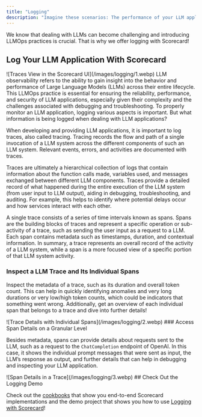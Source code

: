 ```yaml
---
title: "Logging"
description: "Imagine these scenarios: The performance of your LLM application drops suddenly, you lose track of which LLM calls you have made, or you do not notice potential security leaks. "
---
```



We know that dealing with LLMs can become challenging and introducing LLMOps practices is crucial. That is why we offer logging with Scorecard!

## Log Your LLM Application With Scorecard
<Frame caption="Traces View in the Scorecard UI">
![Traces View in the Scorecard UI](/images/logging/1.webp)
</Frame>
LLM observability refers to the ability to gain insight into the behavior and performance of Large Language Models (LLMs) across their entire lifecycle. This LLMOps practice is essential for ensuring the reliability, performance, and security of LLM applications, especially given their complexity and the challenges associated with debugging and troubleshooting. To properly monitor an LLM application, logging various aspects is important. But what information is being logged when dealing with LLM applications?

When developing and providing LLM applications, it is important to log traces, also called tracing. Tracing records the flow and path of a single invocation of a LLM system across the different components of such an LLM system. Relevant events, errors, and activities are documented with traces.

Traces are ultimately a hierarchical collection of logs that contain information about the function calls made, variables used, and messages exchanged between different LLM components. Traces provide a detailed record of what happened during the entire execution of the LLM system (from user input to LLM output), aiding in debugging, troubleshooting, and auditing. For example, this helps to identify where potential delays occur and how services interact with each other.

A single trace consists of a series of time intervals known as spans. Spans are the building blocks of traces and represent a specific operation or sub-activity of a trace, such as sending the user input as a request to a LLM. Each span contains metadata such as timestamps, duration, and contextual information. In summary, a trace represents an overall record of the activity of a LLM system, while a span is a more focused view of a specific portion of that LLM system activity.

### Inspect a LLM Trace and Its Individual Spans

Inspect the metadata of a trace, such as its duration and overall token count. This can help in quickly identifying anomalies and very long durations or very low/high token counts, which could be indicators that something went wrong. Additionally, get an overview of each individual span that belongs to a trace and dive into further details!
<Frame caption="Trace Details with Individual Spans">
![Trace Details with Individual Spans](/images/logging/2.webp)
</Frame>
### Access Span Details on a Granular Level

Besides metadata, spans can provide details about requests sent to the LLM, such as a request to the `ChatCompletion` endpoint of OpenAI. In this case, it shows the individual prompt messages that were sent as input, the LLM’s response as output, and further details that can help in debugging and inspecting your LLM application.
<Frame caption="Span Details in a Trace">
![Span Details in a Trace](/images/logging/3.webp)
</Frame>
## Check Out the Logging Demo

Check out the [cookbooks](/docs/documentation/how-to-use-scorecard/cookbooks) that show you end-to-end Scorecard implementations and the demo project that shows you how to use [Logging with Scorecard](https://github.com/scorecard-ai/scorecard-tracing-demo)!
